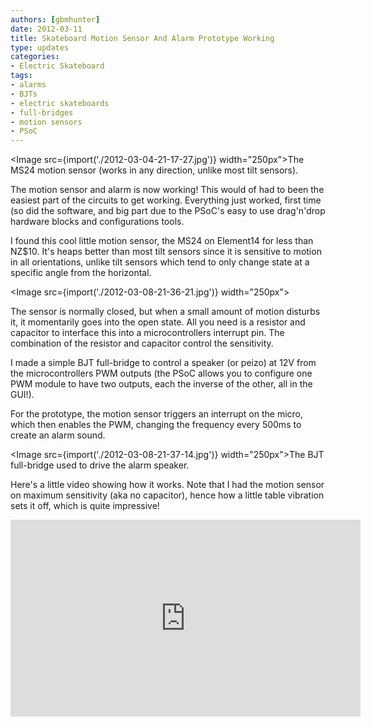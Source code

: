 ```yaml
---
authors: [gbmhunter]
date: 2012-03-11
title: Skateboard Motion Sensor And Alarm Prototype Working
type: updates
categories:
- Electric Skateboard
tags:
- alarms
- BJTs
- electric skateboards
- full-bridges
- motion sensors
- PSoC
---
```



<Image src={import('./2012-03-04-21-17-27.jpg')} width="250px">The MS24 motion sensor (works in any direction, unlike most tilt sensors).</Image>

The motion sensor and alarm is now working! This would of had to been the easiest part of the circuits to get working. Everything just worked, first time (so did the software, and big part due to the PSoC's easy to use drag'n'drop hardware blocks and configurations tools.

I found this cool little motion sensor, the MS24 on Element14 for less than NZ$10. It's heaps better than most tilt sensors since it is sensitive to motion in all orientations, unlike tilt sensors which tend to only change state at a specific angle from the horizontal.

<Image src={import('./2012-03-08-21-36-21.jpg')} width="250px"></Image>

The sensor is normally closed, but when a small amount of motion disturbs it, it momentarily goes into the open state. All you need is a resistor and capacitor to interface this into a microcontrollers interrupt pin. The combination of the resistor and capacitor control the sensitivity.

I made a simple BJT full-bridge to control a speaker (or peizo) at 12V from the microcontrollers PWM outputs (the PSoC allows you to configure one PWM module to have two outputs, each the inverse of the other, all in the GUI!).

For the prototype, the motion sensor triggers an interrupt on the micro, which then enables the PWM, changing the frequency every 500ms to create an alarm sound.

<Image src={import('./2012-03-08-21-37-14.jpg')} width="250px">The BJT full-bridge used to drive the alarm speaker.</Image>

Here's a little video showing how it works. Note that I had the motion sensor on maximum sensitivity (aka no capacitor), hence how a little table vibration sets it off, which is quite impressive!

<iframe width="560" height="315" src="https://www.youtube.com/embed/cKx7CbwUe6E" frameborder="0" allow="accelerometer; autoplay; encrypted-media; gyroscope; picture-in-picture" allowfullscreen></iframe>
